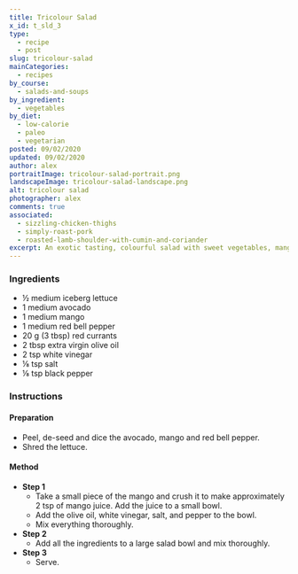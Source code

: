 ```yaml
---
title: Tricolour Salad
x_id: t_sld_3
type:
  - recipe
  - post
slug: tricolour-salad
mainCategories: 
  - recipes
by_course:
  - salads-and-soups
by_ingredient:
  - vegetables
by_diet:
  - low-calorie
  - paleo
  - vegetarian
posted: 09/02/2020
updated: 09/02/2020
author: alex
portraitImage: tricolour-salad-portrait.png
landscapeImage: tricolour-salad-landscape.png
alt: tricolour salad
photographer: alex
comments: true
associated: 
  - sizzling-chicken-thighs
  - simply-roast-pork
  - roasted-lamb-shoulder-with-cumin-and-coriander
excerpt: An exotic tasting, colourful salad with sweet vegetables, mango and red currants.
---
```


<Ingredients>

### Ingredients
    
  - ½ medium iceberg lettuce
  - 1 medium avocado
  - 1 medium mango
  - 1 medium red bell pepper
  - 20 g (3 tbsp) red currants
  - 2 tbsp extra virgin olive oil
  - 2 tsp white vinegar
  - ⅛ tsp salt
  - ⅛ tsp black pepper

</Ingredients>

<Instructions>

### Instructions

#### Preparation

  - Peel, de-seed and dice the avocado, mango and red bell pepper.
  - Shred the lettuce.

#### Method

  - **Step 1**
    - Take a small piece of the mango and crush it to make approximately 2 tsp of mango juice. Add the juice to a small bowl. 
    - Add the olive oil, white vinegar, salt, and pepper to the bowl.
    - Mix everything thoroughly.
  - **Step 2**
    - Add all the ingredients to a large salad bowl and mix thoroughly.
  - **Step 3**
    - Serve.

</Instructions>



